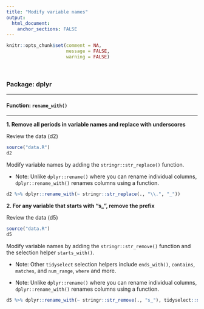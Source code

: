 ```yaml
---
title: "Modify variable names"
output: 
  html_document:
    anchor_sections: FALSE
---
```


```r
knitr::opts_chunk$set(comment = NA,
                      message = FALSE,
                      warning = FALSE)
```

<br>

### Package: dplyr

---

#### Function: `rename_with()`

---

**1\. Remove all periods in variable names and replace with underscores**

Review the data (d2)

```r

source("data.R")
d2

```

Modify variable names by adding the `stringr::str_replace()` function.

* Note: Unlike `dplyr::rename()` where you can rename individual columns, `dplyr::rename_with()` renames columns using a function.

```r

d2 %>% dplyr::rename_with(~ stringr::str_replace(., "\\.", "_"))

```


**2\. For any variable that starts with "s_", remove the prefix**

Review the data (d5)

```r

source("data.R")
d5

```

Modify variable names by adding the `stringr::str_remove()` function and the selection helper `starts_with()`.

* Note: Other `tidyselect` selection helpers include `ends_with()`, `contains`, `matches`, and `num_range`, `where` and more.

* Note: Unlike `dplyr::rename()` where you can rename individual columns, `dplyr::rename_with()` renames columns using a function.

```r

d5 %>% dplyr::rename_with(~ stringr::str_remove(., "s_"), tidyselect::starts_with("s_"))

```

